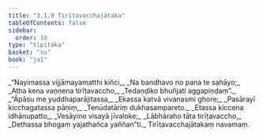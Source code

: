```yaml
---
title: "3.1.9 Tirīṭavacchajātaka"
tableOfContents: false
sidebar:
  order: 10
type: "tipitaka"
basket: "su"
book: "ja1"
---
```



<DynamicBreadcrumb />

<Division number="25" book="ja1" bookNo="22" page="203">

<Paragraph number="702" type="verses" book="ja1">
_“Nayimassa vijjāmayamatthi kiñci,_  
_Na bandhavo no pana te sahāyo;_  
_Atha kena vaṇṇena tirīṭavaccho,_  
_Tedaṇḍiko bhuñjati aggapiṇḍaṃ”._  

</Paragraph>

</Division>
<Division number="26" book="ja1" bookNo="22" page="203">

<Paragraph number="703" type="verses" book="ja1">
_“Āpāsu me yuddhaparājitassa,_  
_Ekassa katvā vivanasmi ghore;_  
_Pasārayī kicchagatassa pāṇiṃ,_  
_Tenūdatāriṃ dukhasampareto._  

</Paragraph>

</Division>
<Division number="27" book="ja1" bookNo="22" page="203">

<Paragraph number="704" type="verses" book="ja1">
_Etassa kiccena idhānupatto,_  
_Vesāyino visayā jīvaloke;_  
_Lābhāraho tāta tirīṭavaccho,_  
_Dethassa bhogaṃ yajathañca yaññan”ti._  


</Paragraph>
</Division>

<Paragraph number="705" type="center" book="ja1">
Tirīṭavacchajātakaṃ navamaṃ.
</Paragraph>